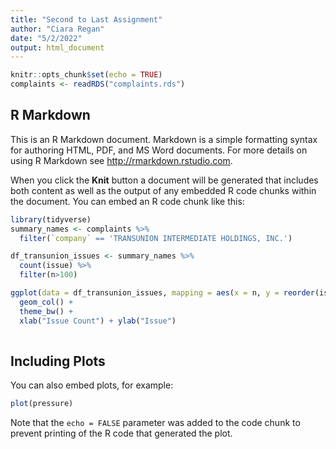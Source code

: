 ```yaml
---
title: "Second to Last Assignment"
author: "Ciara Regan"
date: "5/2/2022"
output: html_document
---
```


```r
knitr::opts_chunk$set(echo = TRUE)
complaints <- readRDS("complaints.rds")
```

## R Markdown

This is an R Markdown document. Markdown is a simple formatting syntax for authoring HTML, PDF, and MS Word documents. For more details on using R Markdown see <http://rmarkdown.rstudio.com>.

When you click the **Knit** button a document will be generated that includes both content as well as the output of any embedded R code chunks within the document. You can embed an R code chunk like this:

```r
library(tidyverse)
summary_names <- complaints %>%
  filter(`company` == 'TRANSUNION INTERMEDIATE HOLDINGS, INC.')

df_transunion_issues <- summary_names %>% 
  count(issue) %>% 
  filter(n>100)

ggplot(data = df_transunion_issues, mapping = aes(x = n, y = reorder(issue, n))) +
  geom_col() +
  theme_bw() +
  xlab("Issue Count") + ylab("Issue") 
  


```

## Including Plots

You can also embed plots, for example:

```r
plot(pressure)
```

Note that the `echo = FALSE` parameter was added to the code chunk to prevent printing of the R code that generated the plot.
